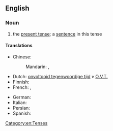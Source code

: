 {{also|simple-present}}
==English==

===Noun===
{{examples-right|"He likes cricket."}}
{{en-noun|-|s}}

# {{lb|en|grammar}} the [[present tense]]; a [[sentence]] in this tense

====Translations====
{{trans-top|present tense}}
* Chinese:
*: Mandarin: {{t|cmn|一般現在時}}, {{t|cmn|一般现在时|tr=yībān xiànzàishí}}
* Dutch: [[onvoltooid tegenwoordige tijd]] ''v'' [[O.V.T.]]
* Finnish: {{t+|fi|preesens}}
* French: {{t|fr|indicatif présent}}, {{t+|fr|présent}}
{{trans-mid}}
* German: {{t+|de|Gegenwart}}
* Italian: {{t|it|indicativo presente}}
* Persian: {{t+|fa|حال ساده|tr=hâl-e sâde|sc=fa-Arab}}
* Spanish: {{t+|es|presente}}
{{trans-bottom}}

[[Category:en:Tenses]]